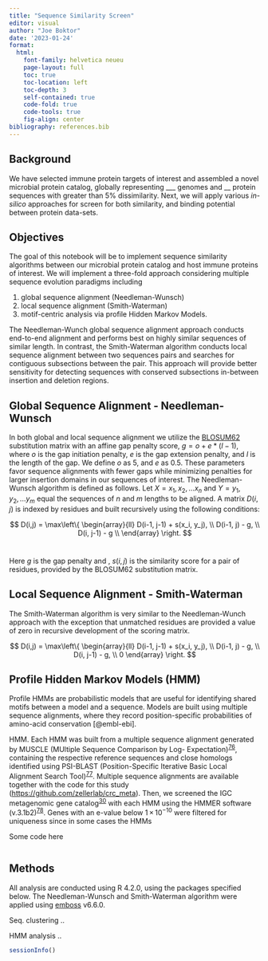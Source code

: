 ```yaml
---
title: "Sequence Similarity Screen"
editor: visual
author: "Joe Boktor"
date: '2023-01-24'
format: 
  html:
    font-family: helvetica neueu
    page-layout: full
    toc: true
    toc-location: left
    toc-depth: 3
    self-contained: true
    code-fold: true
    code-tools: true
    fig-align: center
bibliography: references.bib
---
```


## Background

We have selected immune protein targets of interest and assembled a novel microbial protein catalog, globally representing \_\_\_ genomes and \_\_ protein sequences with greater than 5% dissimilarity. Next, we will apply various *in-silico* approaches for screen for both similarity, and binding potential between protein data-sets.

## Objectives

The goal of this notebook will be to implement sequence similarity algorithms between our microbial protein catalog and host immune proteins of interest. We will implement a three-fold approach considering multiple sequence evolution paradigms including

1.  global sequence alignment (Needleman-Wunsch)
2.  local sequence alignment (Smith-Waterman)
3.  motif-centric analysis via profile Hidden Markov Models.

The Needleman-Wunch global sequence alignment approach conducts end-to-end alignment and performs best on highly similar sequences of similar length. In contrast, the Smith-Waterman algorithm conducts local sequence alignment between two sequences pairs and searches for contiguous subsections between the pair. This approach will provide better sensitivity for detecting sequences with conserved subsections in-between insertion and deletion regions.

## Global Sequence Alignment - Needleman-Wunsch

In both global and local sequence alignment we utilize the [BLOSUM62](https://www.nature.com/articles/nbt0804-1035) substitution matrix with an affine gap penalty score, $g = o + e * (l-1)$, where $o$ is the gap initiation penalty, $e$ is the gap extension penalty, and $l$ is the length of the gap. We define $o$ as 5, and $e$ as 0.5. These parameters favor sequence alignments with fewer gaps while minimizing penalties for larger insertion domains in our sequences of interest. The Needleman-Wunsch algorithm is defined as follows. Let $X=x_1,x_2,...x_n$ and $Y=y_1, y_2,... y_m$ equal the sequences of $n$ and $m$ lengths to be aligned. A matrix $D(i,j)$ is indexed by residues and built recursively using the following conditions:

$$
D(i,j) = \max\left\{ 
  \begin{array}{ll}
    D(i-1, j-1) + s(x_i, y_j), \\ 
    D(i-1, j) - g, \\
    D(i, j-1) - g \\
  \end{array}
\right.
$$\

Here $g$ is the gap penalty and , $s(i,j)$ is the similarity score for a pair of residues, provided by the BLOSUM62 substitution matrix.

## Local Sequence Alignment - Smith-Waterman

The Smith-Waterman algorithm is very similar to the Needleman-Wunch approach with the exception that unmatched residues are provided a value of zero in recursive development of the scoring matrix.

$$
D(i,j) = \max\left\{ 
  \begin{array}{ll}
    D(i-1, j-1) + s(x_i, y_j), \\ 
    D(i-1, j) - g, \\
    D(i, j-1) - g, \\
    0
  \end{array}
\right.
$$

## Profile Hidden Markov Models (HMM)

Profile HMMs are probabilistic models that are useful for identifying shared motifs between a model and a sequence. Models are built using multiple sequence alignments, where they record position-specific probabilities of amino-acid conservation [@embl-ebi].

HMM. Each HMM was built from a multiple sequence alignment generated by MUSCLE (MUltiple Sequence Comparison by Log- Expectation)^[76](https://www.nature.com/articles/s41591-019-0406-6#ref-CR76 "Edgar, R. C. MUSCLE: multiple sequence alignment with high accuracy and high throughput. Nucleic Acids Res. 32, 1792–1797 (2004).")^, containing the respective reference sequences and close homologs identified using PSI-BLAST (Position-Specific Iterative Basic Local Alignment Search Tool)^[77](https://www.nature.com/articles/s41591-019-0406-6#ref-CR77 "Altschul, S. F. et al. Gapped BLAST and PSI-BLAST: a new generation of protein database search programs. Nucleic Acids Res. 25, 3389–3402 (1997).")^. Multiple sequence alignments are available together with the code for this study (<https://github.com/zellerlab/crc_meta>). Then, we screened the IGC metagenomic gene catalog^[30](https://www.nature.com/articles/s41591-019-0406-6#ref-CR30 "Li, J. et al. An integrated catalog of reference genes in the human gut microbiome. Nat. Biotechnol. 32, 834–841 (2014).")^ with each HMM using the HMMER software (v.3.1b2)^[78](https://www.nature.com/articles/s41591-019-0406-6#ref-CR78 "Eddy, S. R. Accelerated profile HMM searches. PLoS Comput. Biol. 7, e1002195 (2011).")^. Genes with an e-value below 1 × 10^−10^ were filtered for uniqueness since in some cases the HMMs

Some code here

```r

```

## Methods

All analysis are conducted using R 4.2.0, using the packages specified below. The Needleman-Wunsch and Smith-Waterman algorithm were applied using [emboss](https://anaconda.org/bioconda/emboss) v6.6.0.

Seq. clustering ..

HMM analysis ..

```r

sessionInfo()
```
